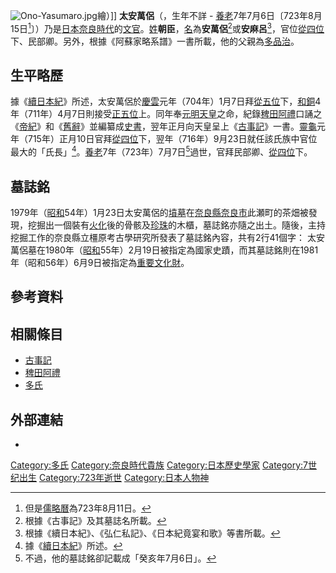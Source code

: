 [[File:Ono-Yasumaro.jpg|thumb]]繪）]]
'''太安萬侶'''（{{lang-ja|おおのやすまろ、太安万侶}}，生年不詳 - [[養老_(日本年號)|養老]]7年7月6日〔723年8月15日<ref>但是[[儒略曆|儒略曆]]為723年8月11日。</ref>〕）乃是[[日本|日本]][[奈良時代|奈良時代]]的[[公務員|文官]]。[[姓|姓]]'''朝臣'''，[[名|名]]為'''安萬侶'''<ref>根據《古事記》及其墓誌名所載。</ref>或'''安麻呂'''<ref>根據《續日本紀》、《弘仁私記》、《日本紀竟宴和歌》等書所載。</ref>，官位[[從四位|從四位]]下、民部卿。另外，根據《阿蘇家略系譜》一書所載，他的父親為[[多品治|多品治]]。

== 生平略歷 ==
據《[[續日本紀|續日本紀]]》所述，太安萬侶於[[慶雲_(文武天皇)|慶雲]]元年（704年）1月7日拜[[從五位|從五位]]下，[[和銅|和銅]]4年（711年）4月7日則接受[[正五位|正五位]]上。同年奉[[元明天皇|元明天皇]]之命，紀錄[[稗田阿禮|稗田阿禮]]口誦之《[[帝紀|帝紀]]》和《[[舊辭|舊辭]]》並編纂成[[史書|史書]]，翌年正月向天皇呈上《[[古事記|古事記]]》一書。[[靈龜|靈龜]]元年（715年）正月10日官拜[[從四位|從四位]]下，翌年（716年）9月23日就任該氏族中官位最大的「氏長」<ref>據《[[續日本紀|續日本紀]]》所述。</ref>。[[養老_(日本年號)|養老]]7年（723年）7月7日<ref>不過，他的墓誌銘卻記載成「癸亥年7月6日」。</ref>過世，官拜民部卿、[[從四位|從四位]]下。

== 墓誌銘 ==
1979年（[[昭和|昭和]]54年）1月23日太安萬侶的[[墳墓|墳墓]]在[[奈良縣|奈良縣]][[奈良市|奈良市]]此瀬町的茶畑被發現，挖掘出一個裝有[[火葬|火化]]後的骨骸及[[珍珠|珍珠]]的木櫃，墓誌銘亦隨之出土。隨後，主持挖掘工作的奈良縣立橿原考古學研究所發表了墓誌銘內容，共有2行41個字：
{{Quotation|
左京四條四坊從四位下勲五等太朝臣安萬侶以[[癸亥|癸亥]]<br />
年七月六日卒之 養老七年十二月十五日[[乙巳|乙巳]]
}}
太安萬侶墓在1980年（[[昭和|昭和]]55年）2月19日被指定為國家史蹟，而其墓誌銘則在1981年（昭和56年）6月9日被指定為[[日本文化财产|重要文化財]]。

== 參考資料 ==
{{reflist}}

== 相關條目 ==
* [[古事記|古事記]]
* [[稗田阿禮|稗田阿禮]]
* [[多氏|多氏]]

== 外部連結 ==
* [http://bunka.nii.ac.jp/SearchDetail.do?heritageId=135604 {{lang|ja|太安萬侶墓誌／癸亥年七月六日在銘／奈良県奈良市此瀬町出土 文化遺産オンライン}}]{{Wayback|url=http://bunka.nii.ac.jp/SearchDetail.do?heritageId=135604 |date=20150206155744 }}{{ja icon}}

[[Category:多氏|Category:多氏]]
[[Category:奈良時代貴族|Category:奈良時代貴族]]
[[Category:日本歷史學家|Category:日本歷史學家]]
[[Category:7世纪出生|Category:7世纪出生]]
[[Category:723年逝世|Category:723年逝世]]
[[Category:日本人物神|Category:日本人物神]]
